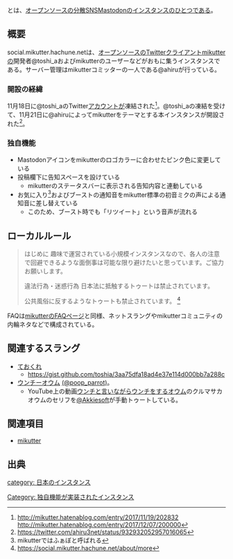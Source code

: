 {{小文字}}
{{Ruby|'''social.mikutter.hachune.net'''|ソーシャル ミクッター ハチュネ ネット}}とは、[[オープンソース]]の[[分散SNS]][[Mastodon]]の[[インスタンス]]のひとつである。

{{Infobox instance
| Name          = {{Ruby|'''social.mikutter.hachune.net'''|ソーシャル ミクッター ハチュネ ネット}}
| Image          = [[ファイル:Mikutter-instance-logo.png|social.mikutter.hachune.net]]
| Domain        = https://social.mikutter.hachune.net
| Admin         = [https://social.mikutter.hachune.net/@ahiru あひる]<br />[https://social.mikutter.hachune.net/@toshi_a としぁ]
| Country       = 日本国
| Start         = 2017年11月21日
| Alias         = mikutterインスタンス
}}

== 概要 ==

social.mikutter.hachune.netは、[[オープンソース]]の[[Twitter]]クライアント[[mikutter]]の開発者@toshi_aおよびmikutterのユーザーなどがおもに集うインスタンスである。サーバー管理はmikutterコミッターの一人である@ahiruが行っている。

=== 開設の経緯 ===

11月18日に@toshi_aのTwitter[[アカウント]]が凍結された<ref>http://mikutter.hatenablog.com/entry/2017/11/19/202832 http://mikutter.hatenablog.com/entry/2017/12/07/200000</ref>。@toshi_aの凍結を受けて、11月21日に@ahiruによってmikutterをテーマとする本インスタンスが開設された<ref>https://twitter.com/ahiru3net/status/932932052957016065</ref>。

=== 独自機能 ===

* Mastodonアイコンをmikutterのロゴカラーに合わせたピンク色に変更している
* 投稿欄下に告知スペースを設けている
** mikutterのステータスバーに表示される告知内容と連動している
* お気に入り<ref>mikutterではふぁぼと呼ばれる</ref>およびブーストの通知音をmikutter標準の初音ミクの声による通知音に差し替えている
** このため、ブースト時でも「リツイート」という音声が流れる

== ローカルルール ==

<blockquote> 
はじめに
趣味で運営されている小規模インスタンスなので、各人の注意で回避できるような面倒事は可能な限り避けたいと思っています。ご協力お願いします。

違法行為・迷惑行為
日本法に抵触するトゥートは禁止されています。

公共風俗に反するようなトゥートも禁止されています。
<ref>https://social.mikutter.hachune.net/about/more</ref>
</blockquote>

FAQは[https://mikutter.hachune.net/faq mikutterのFAQページ]と同様、ネットスラングやmikutterコミュニティの内輪ネタなどで構成されている。

==関連するスラング==

* [[ておくれ]]
** https://gist.github.com/toshia/3aa75dfa18ad4e37e114d000bb7a288c
* [[ウンチーオウム]] [https://social.mikutter.hachune.net/@poop_parrot (@poop_parrot)]。
** YouTube上の動画[https://www.youtube.com/watch?v=2qBIvh0ZaHY ウンチと言いながらウンチをするオウム]のクルマサカオウムのセリフを[https://social.mikutter.hachune.net/@Akkiesoft @Akkiesoft]が手動トゥートしている。

==関連項目==
* [[mikutter]]

== 出典 ==
<references/>
{{DEFAULTSORT: {{Sortkey FQDN|fqdn={{PAGENAME}} }} }}
[[category: 日本のインスタンス]]
[[Category: 独自機能が実装されたインスタンス]]